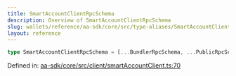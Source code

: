 ```yaml
---
title: SmartAccountClientRpcSchema
description: Overview of SmartAccountClientRpcSchema
slug: wallets/reference/aa-sdk/core/src/type-aliases/SmartAccountClientRpcSchema
layout: reference
---
```


```ts
type SmartAccountClientRpcSchema = [...BundlerRpcSchema, ...PublicRpcSchema];
```

Defined in: [aa-sdk/core/src/client/smartAccountClient.ts:70](https://github.com/alchemyplatform/aa-sdk/blob/49e74eee8606f480b200b4612d00d950da8a8742/aa-sdk/core/src/client/smartAccountClient.ts#L70)
